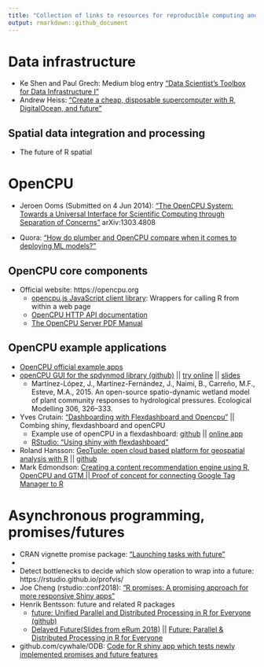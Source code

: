 ```yaml
---
title: "Collection of links to resources for reproducible computing and predictive modeling applications"
output: rmarkdown::github_document
---
```


# Data infrastructure

* Ke Shen and Paul Grech: Medium blog entry
  ["Data Scientist's Toolbox for Data Infrastructure I"](https://medium.com/@TheLaddersEng/data-scientists-toolbox-for-data-infrastructure-i-e25391f145a3)
* Andrew Heiss: ["Create a cheap, disposable supercomputer with R, DigitalOcean, and future"](https://www.andrewheiss.com/blog/2018/07/30/disposable-supercomputer-future/)
  
## Spatial data integration and processing

* The future of R spatial
  
# OpenCPU

* Jeroen Ooms (Submitted on 4 Jun 2014): 
  ["The OpenCPU System: Towards a Universal Interface for Scientific Computing through Separation of Concerns"](https://arxiv.org/abs/1406.4806) arXiv:1303.4808

* Quora: ["How do plumber and OpenCPU compare when it comes to deploying ML models?"](https://www.quora.com/How-do-plumber-and-OpenCPU-compare-when-it-comes-to-deploying-ML-models)

## OpenCPU core components

* Official website: https://opencpu.org
    * [opencpu.js JavaScript client library](https://www.opencpu.org/jslib.html):
      Wrappers for calling R from within a web page
    * [OpenCPU HTTP API documentation](https://www.opencpu.org/api.html)
    * [The OpenCPU Server PDF Manual](https://opencpu.github.io/server-manual/opencpu-server.pdf)

## OpenCPU example applications

* [OpenCPU official example apps](https://www.opencpu.org/apps.html)
* [openCPU GUI for the spdynmod library (github)](https://github.com/javimarlop/spdynmodocpu) || [try online](http://95.85.28.225/ocpu/library/spdynmodocpu/www) ||
  [slides](http://r-es.org/7jornadasR/ponencias/juan_arevalo.pdf)
    * Martínez-López, J., Martínez-Fernández, J., Naimi, B., Carreño, M.F., 
    Esteve, M.A., 2015. An open-source spatio-dynamic wetland model of plant
    community responses to hydrological pressures. Ecological Modelling 
    306, 326–333.
* Yves Crutain: 
  ["Dashboarding with Flexdashboard and Opencpu"](http://data-laborer.eu/r/Flexocpu/) || Combing shiny, flexdashboard and openCPU
    * Example use of openCPU in a flexdashboard: [github](https://github.com/YvesCR/flexocpu) || [online app](https://yvescr.ocpu.io/flexocpu/www/)
    * [RStudio: "Using shiny with flexdashboard"](https://rmarkdown.rstudio.com/flexdashboard/shiny.html)
* Roland Hansson: [GeoTuple: open cloud based platform for geospatial analysis with R](http://geotuple.org/) || [github](https://github.com/rhansson/geotuple)
* Mark Edmondson: [Creating a content recommendation engine using R, OpenCPU and GTM || Proof of concept for connecting Google Tag Manager to R](http://code.markedmondson.me/predictClickOpenCPU/)

# Asynchronous programming, promises/futures

* CRAN vignette promise package: ["Launching tasks with future"](https://cran.r-project.org/web/packages/promises/vignettes/futures.html)
* 
* Detect bottlenecks to decide which slow operation to wrap into a future:
  https://rstudio.github.io/profvis/
* Joe Cheng (rstudio::conf2018): ["R promises: A promising approach for more responsive Shiny apps"](https://speakerdeck.com/jcheng5/r-promises)
* Henrik Bentsson: future and related R packages
    * [future: Unified Parallel and Distributed Processing in R for Everyone (github)](https://github.com/HenrikBengtsson/future)
    * [Delayed Future(Slides from eRum 2018)](https://www.jottr.org/2018/06/18/future-erum2018-slides/) || [Future: Parallel & Distributed Processing in R for Everyone](https://www.jottr.org/presentations/erum2018/bengtssonh_20180516-erum2018)
* github.com/cywhale/ODB: [Code for R shiny app which tests newly implemented 
  promises and future features](https://github.com/cywhale/ODB/blob/master/shiny_async_test/app.R)